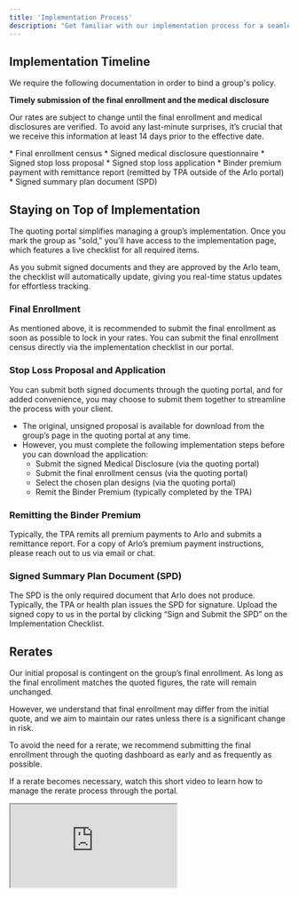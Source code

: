 ```yaml
---
title: 'Implementation Process'
description: "Get familiar with our implementation process for a seamless policy binding experience for your group"
---
```


## Implementation Timeline
We require the following documentation in order to bind a group's policy. 

<Warning>
  <b>Timely submission of the final enrollment and the medical disclosure</b>
  
  Our rates are subject to change until the final enrollment and medical disclosures are verified. To avoid any last-minute surprises, it’s crucial that we receive this information at least 14 days prior to the effective date.
</Warning>

<Steps>
  <Step title="14 days prior to the effective date">
    * Final enrollment census 
    * Signed medical disclosure questionnaire 
  </Step>
  <Step title="Within 31 days of effective date">
    * Signed stop loss proposal 
    * Signed stop loss application
    * Binder premium payment with remittance report (remitted by TPA outside of the Arlo portal) 
  </Step>
  <Step title="Within 60 days of effective date">
    * Signed summary plan document (SPD) 
  </Step>
</Steps>


## Staying on Top of Implementation
The quoting portal simplifies managing a group’s implementation. Once you mark the group as "sold," you’ll have access to the implementation page, which features a live checklist for all required items.

<Tip>
  As you submit signed documents and they are approved by the Arlo team, the checklist will automatically update, giving you real-time status updates for effortless tracking.
</Tip>

### Final Enrollment
As mentioned above, it is recommended to submit the final enrollment as soon as possible to lock in your rates. You can submit the final enrollment census directly via the implementation checklist in our portal.


### Stop Loss Proposal and Application
You can submit both signed documents through the quoting portal, and for added convenience, you may choose to submit them together to streamline the process with your client.

* The original, unsigned proposal is available for download from the group’s page in the quoting portal at any time.
* However, you must complete the following implementation steps before you can download the application:
  * Submit the signed Medical Disclosure (via the quoting portal)
  * Submit the final enrollment census (via the quoting portal)
  * Select the chosen plan designs (via the quoting portal)
  * Remit the Binder Premium (typically completed by the TPA)


### Remitting the Binder Premium 
Typically, the TPA remits all premium payments to Arlo and submits a remittance report. For a copy of Arlo’s premium payment instructions, please reach out to us via email or chat. 


### Signed Summary Plan Document (SPD)
The SPD is the only required document that Arlo does not produce. Typically, the TPA or health plan issues the SPD for signature. Upload the signed copy to us in the portal by clicking “Sign and Submit the SPD” on the Implementation Checklist. 


## Rerates
Our initial proposal is contingent on the group’s final enrollment. As long as the final enrollment matches the quoted figures, the rate will remain unchanged.

However, we understand that final enrollment may differ from the initial quote, and we aim to maintain our rates unless there is a significant change in risk.

To avoid the need for a rerate, we recommend submitting the final enrollment through the quoting dashboard as early and as frequently as possible.

If a rerate becomes necessary, watch this short video to learn how to manage the rerate process through the portal.

<iframe className="w-full aspect-video" src="https://www.loom.com/embed/5988c1dafa30477ab987ea1943053b79"></iframe>
